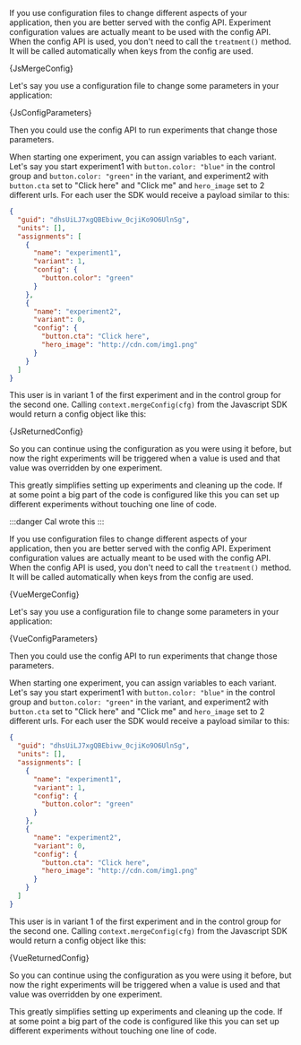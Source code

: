 


<Tabs groupId="language">

<TabItem value="js" label="Javascript">

If you use configuration files to change different aspects of your application,
then you are better served with the config API.
Experiment configuration values are actually meant to be used with the config
API. When the config API is used, you don't need to call the `treatment()` method.
It will be called automatically when keys from the config are used.

<CodeBlock language="js">{JsMergeConfig}</CodeBlock>

Let's say you use a configuration file to change some parameters in your application:

<CodeBlock language="js">{JsConfigParameters}</CodeBlock>

Then you could use the config API to run experiments that change those parameters.

When starting one experiment, you can assign variables to each variant. Let's
say you start experiment1 with `button.color: "blue"` in the control group and
`button.color: "green"` in the variant, and experiment2 with `button.cta` set to
"Click here" and "Click me" and `hero_image` set to 2 different urls.
For each user the SDK would receive a payload similar to this:

<!--Must be in file, due to raw-loader json bug-->

```json
{
  "guid": "dhsUiLJ7xgQBEbivw_0cjiKo9O6UlnSg",
  "units": [],
  "assignments": [
    {
      "name": "experiment1",
      "variant": 1,
      "config": {
        "button.color": "green"
      }
    },
    {
      "name": "experiment2",
      "variant": 0,
      "config": {
        "button.cta": "Click here",
        "hero_image": "http://cdn.com/img1.png"
      }
    }
  ]
}
```

This user is in variant 1 of the first experiment and in the control group for
the second one. Calling `context.mergeConfig(cfg)` from the Javascript SDK would
return a config object like this:

<CodeBlock language="js">{JsReturnedConfig}</CodeBlock>

So you can continue using the configuration as you were using it before, but
now the right experiments will be triggered when a value is used and that
value was overridden by one experiment.

This greatly simplifies setting up experiments and cleaning up the code. If at
some point a big part of the code is configured like this you can set up
different experiments without touching one line of code.

</TabItem>

<TabItem value="vue" label="Vue2">

:::danger
Cal wrote this
:::

If you use configuration files to change different aspects of your application,
then you are better served with the config API.
Experiment configuration values are actually meant to be used with the config
API. When the config API is used, you don't need to call the `treatment()` method.
It will be called automatically when keys from the config are used.

<CodeBlock language="js">{VueMergeConfig}</CodeBlock>

Let's say you use a configuration file to change some parameters in your application:

<CodeBlock language="js">{VueConfigParameters}</CodeBlock>

Then you could use the config API to run experiments that change those parameters.

When starting one experiment, you can assign variables to each variant. Let's
say you start experiment1 with `button.color: "blue"` in the control group and
`button.color: "green"` in the variant, and experiment2 with `button.cta` set to
"Click here" and "Click me" and `hero_image` set to 2 different urls.
For each user the SDK would receive a payload similar to this:

<!--Must be in file, due to raw-loader json bug-->

```json
{
  "guid": "dhsUiLJ7xgQBEbivw_0cjiKo9O6UlnSg",
  "units": [],
  "assignments": [
    {
      "name": "experiment1",
      "variant": 1,
      "config": {
        "button.color": "green"
      }
    },
    {
      "name": "experiment2",
      "variant": 0,
      "config": {
        "button.cta": "Click here",
        "hero_image": "http://cdn.com/img1.png"
      }
    }
  ]
}
```

This user is in variant 1 of the first experiment and in the control group for
the second one. Calling `context.mergeConfig(cfg)` from the Javascript SDK would
return a config object like this:

<CodeBlock language="js">{VueReturnedConfig}</CodeBlock>

So you can continue using the configuration as you were using it before, but
now the right experiments will be triggered when a value is used and that
value was overridden by one experiment.

This greatly simplifies setting up experiments and cleaning up the code. If at
some point a big part of the code is configured like this you can set up
different experiments without touching one line of code.

</TabItem>

</Tabs>
